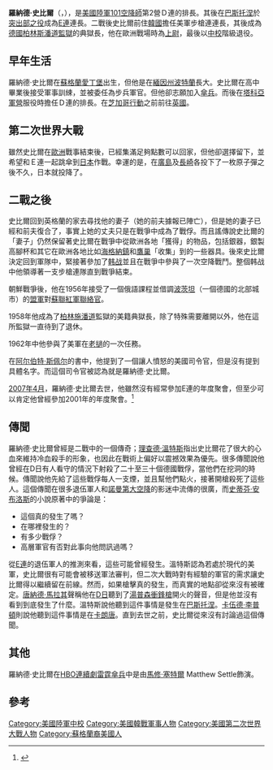{{noteTA
|1=zh-hans:兄弟连;zh-hk:雷霆傘兵;zh-tw:諾曼第大空降;
}}
{{軍人模板
|name=羅納德·史比爾
|image=[[File:Capt_ronald_speirs_506de.jpg|150px]]
|caption=羅納德·史比爾在巴士通
|rank=[[中校|中校]]
|unit=[[File:US_101st_Airborne_Division_patch.svg|20px]] [[美國陸軍第101空降師|101空降師]]
*[[File:Distinctive_unit_insignia_of_the_506th_Infantry_Regiment_(United_States).svg|20px]] {{link-en|美国陆军第506步兵团|506th Infantry Regiment (United States)|第506步兵團}}第2營
**D連
**[[E連|E連]] 
|family=Marv (stepson)
|nickname= Sparky
|lived= 1920年4月20日 - 2007年4月11日
|placeofbirth= [[蘇格蘭|蘇格蘭]][[愛丁堡|愛丁堡]]
|enteredservice=[[喬治亞州|喬治亞州]][[塔科亞軍營|塔科亞軍營]]
|currentlyresides=[[蒙大拿州|蒙大拿州]]/[[亞利桑那州|亞利桑那州]]
|serviceyears=1942年-1945年、1956年-1958年
|portrayedby=[[馬修·塞特爾|馬修·塞特爾]]([[兄弟連|兄弟連]])
|battles=[[第二次世界大戰|第二次世界大戰]]
*諾曼第戰役
*市場花園行動
*突出部戰役
[[朝鮮戰爭|朝鮮戰爭]]
*戰斧行動
[[老撾內戰|老撾內戰]]
*白星行動
|laterwork= [[斯潘道監獄|斯潘道監獄]]典獄長<br /> [[苏联红军|苏联红军]][[聯絡官|聯絡官]]
|awards=
- [[紫心勳章|紫心勳章]]<br>- [[銀星勳章|銀星勳章]]<br>- [[二戰勝利勳章|二戰勝利勳章]]<br>- [[總統頒發團隊榮譽勳章|總統頒發團隊榮譽勳章]] (2[[Oak_leaf_clusters|OLC]])
}}

'''羅納德·史比爾'''（{{lang-en|'''Ronald Speirs'''}}，{{bd|1920年|4月20日|2007年|4月11日|catIdx=Speirs}}），是[[美國陸軍|美國陸軍]][[101空降師|101空降師]]{{link-en|美国陆军第506步兵团|506th Infantry Regiment (United States)|第506步兵團}}第2營Ｄ連的排長。其後在[[巴斯托涅|巴斯托涅]]於[[突出部之役|突出部之役]]成為[[E連|E連]]連長。二戰後史比爾前住[[韓國|韓國]]擔任美軍步槍連連長，其後成為[[德國|德國]][[柏林|柏林]][[斯潘道監獄|斯潘道監獄]]的典獄長，他在歐洲戰場時為[[上尉|上尉]]，最後以[[中校|中校]]階級退役。

==早年生活==
羅納德·史比爾在[[蘇格蘭|蘇格蘭]][[愛丁堡|愛丁堡]]出生，但他是在[[緬因州|緬因州]][[波特蘭_(緬因州)|波特蘭]]長大。史比爾在高中畢業後接受軍事訓綀，並被委任為步兵軍官。但他卻志願加入[[傘兵|傘兵]]。而後在[[塔科亞軍營|塔科亞軍營]]服役時擔任Ｄ連的排長。在[[芝加哥行動|芝加哥行動]]之前前往[[英國|英國]]。

==第二次世界大戰==
雖然史比爾在[[歐洲|歐洲]]戰事結束後，已經集滿足夠點數可以回家，但他卻選擇留下，並希望和Ｅ連一起跳傘到[[日本|日本]]作戰。幸運的是，在[[廣島|廣島]]及[[長崎|長崎]]各投下了一枚原子彈之後不久，日本就投降了。

==二戰之後==
史比爾回到英格蘭的家去尋找他的妻子（她的前夫據報已陣亡），但是她的妻子已經和前夫復合了，事實上她的丈夫只是在戰爭中成為了戰俘。而且謠傳說史比爾的「妻子」仍然保留著史比爾在戰爭中從歐洲各地「獲得」的物品，包括銀器，銀製高腳杯和其它在歐洲各地比如[[海格納鎮|海格納鎮]]和[[鷹巢|鷹巢]]「收集」到的一些器具。後來史比爾決定回到軍隊中，緊接著參加了[[韩战|韩战]]並且在戰爭中參與了一次空降戰鬥。整個韩战中他領導著一支步槍連隊直到戰爭結束。

朝鮮戰爭後，他在1956年接受了一個俄語課程並借調[[波茨坦|波茨坦]]（一個德國的北部城市）的[[盟軍|盟軍]]對[[蘇聯紅軍|蘇聯紅軍]][[聯絡官|聯絡官]]。

1958年他成為了[[柏林|柏林]][[施潘道|施潘道]]監獄的美籍典獄長，除了特殊需要離開以外，他在這所監獄一直待到了退休。

1962年中他參與了美軍在[[老撾|老撾]]的一次任務。

在[[阿尔伯特·斯佩尔|阿尔伯特·斯佩尔]]的書''{{tsl|en|Spandau: The Secret Diaries}}''中，他提到了一個讓人憤怒的美國司令官，但是沒有提到具體名字。而這個司令官被認為就是羅納德·史比爾。

[[2007年4月|2007年4月]]，羅納德·史比爾去世，他雖然沒有經常參加E連的年度聚會，但至少可以肯定他曾經參加2001年的年度聚會。<ref>{{Cite web |url=http://www.101airborneww2.com/bandofbrothers.html |title=101st Airborne News website |access-date=2010-06-29 |archive-date=2017-07-16 |archive-url=https://web.archive.org/web/20170716171428/http://www.101airborneww2.com/bandofbrothers.html |dead-url=no }}</ref>

==傳聞==
羅納德·史比爾曾經是二戰中的一個傳奇；[[理查德·溫特斯|理查德·溫特斯]]指出史比爾花了很大的心血來維持冷血殺手的形象，也因此在戰術上偏好以震撼效果為優先。很多傳聞說他曾經在D日有人看守的情況下射殺了二十至三十個德國戰俘，當他們在挖洞的時候。傳聞說他先給了這些戰俘每人一支煙，並且幫他們點火，接著開槍殺死了這些人。這個傳聞在很多退伍軍人和[[諾曼第大空降|諾曼第大空降]]的影迷中流傳的很廣，而[[史蒂芬·安布洛斯|史蒂芬·安布洛斯]]的小說原著中的爭論是：
*這個真的發生了嗎？
*在哪裡發生的？
*有多少戰俘？
*高層軍官有否對此事向他問訊過嗎？

從[[E連|E連]]的退伍軍人的推測來看，這些可能曾經發生。溫特斯認為若處於現代的美軍，史比爾很有可能會被移送軍法審判，但二次大戰時對有經驗的軍官的需求讓史比爾得以繼續留在前線。然而，如果槍擊真的發生，而真實的地點卻從來沒有被確定。[[唐納德·馬拉其|唐納德·馬拉其]]聲稱他在[[D日|D日]]聽到了[[湯普森衝鋒槍|湯普森衝鋒槍]]開火的聲音，但是他並沒有看到到底發生了什麼。溫特斯說他聽到這件事情是發生在[[巴斯托涅|巴斯托涅]]。[[卡伍德·李普頓|卡伍德·李普頓]]則說他聽到這件事情是在[[卡朗唐|卡朗唐]]。直到去世之前，史比爾從來沒有討論過這個傳聞。

==其他==
羅納德·史比爾在[[HBO|HBO]][[連續劇|連續劇]][[雷霆傘兵|雷霆傘兵]]中是由[[馬修·塞特爾|馬修·塞特爾]] Matthew Settle飾演。

==參考==
{{Reflist}}

{{DEFAULTSORT:Speirs, Ronald}}
[[Category:美國陸軍中校|Category:美國陸軍中校]]
[[Category:美國韓戰軍事人物|Category:美國韓戰軍事人物]]
[[Category:美國第二次世界大戰人物|Category:美國第二次世界大戰人物]]
[[Category:蘇格蘭裔美國人|Category:蘇格蘭裔美國人]]